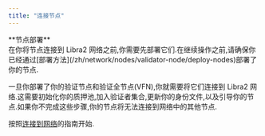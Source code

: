 ```yaml
---
title: "连接节点"
---
```



<Aside type="caution">
  **节点部署** <br />
  在你将节点连接到 Libra2 网络之前,你需要先部署它们.在继续操作之前,请确保你已经通过[部署方法](/zh/network/nodes/validator-node/deploy-nodes)部署了你的节点.
</Aside>

一旦你部署了你的验证节点和验证全节点(VFN),你就需要将它们连接到 Libra2 网络.这需要初始化你的质押池,加入验证者集合,更新你的身份文件,以及引导你的节点.如果你不完成这些步骤,你的节点将无法连接到网络中的其他节点.

按照[连接到网络](/zh/network/nodes/validator-node/connect-nodes/connect-to-libra2-network)的指南开始.
